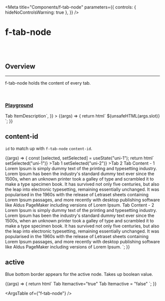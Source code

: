 
<Meta
  title="Components/f-tab-node"
  parameters={{
    controls: { hideNoControlsWarning: true },
  }}
/>

# f-tab-node

<br />
<br />

## Overview

<hr />

f-tab-node holds the content of every tab.

<br />

### [Playground](/story/components-f-tab-node--playground)

<Canvas>
  <Story
    name="Playground"
    parameters={{
      docs: {
        inlineStories: false,
        iframeHeight: 200,
      },
    }}
    argTypes={{
      width: {
        control: "text",
      },
      active: {
        control: "boolean",
      },
      variant: {
        control: "radio",
        options: ["transparent", "fill"],
      },
      slot: {
        control: "text",
      },
    }}
    args={{
      width: "fill",
      active: true,
      variant: "fill",
      slot: `<f-div width="100%" height="100%" align="middle-center" direction="column"
            ><f-div align="middle-center" height="hug-content" width="hug-content">Tab Item</f-div
            ><f-div align="middle-center" height="hug-content" width="hug-content"
              >Description</f-div
            ></f-div
          >`,
    }}
  >
    {(args) => {
      return html` <f-div>
        <f-tab-node ?active=${args.active} .width=${args.width} variant=${args.variant}>
          ${unsafeHTML(args.slot)}
        </f-tab-node>
      </f-div>`;
    }}
  </Story>
</Canvas>

## content-id

<f-divider></f-divider>

`id` to match up with `f-tab-node` `content-id`.

<Canvas>
  <Story
    name="content-id"
    parameters={{
      docs: {
        inlineStories: false,
        iframeHeight: 200,
      },
    }}
  >
    {(args) => {
      const [selected, setSelected] = useState("uni-1");
      return html`
        <f-div>
          <f-tab-node
            ?active=${selected === "uni-1"}
            content-id="uni-1"
            @click=${() => setSelected("uni-1")}
            >Tab 1</f-tab-node
          >
          <f-tab-node
            ?active=${selected === "uni-2"}
            content-id="uni-2"
            @click=${() => setSelected("uni-2")}
            >Tab 2</f-tab-node
          >
        </f-div>
        <f-tab-content transition="fade" id="uni-1"
          ><f-div direction="column" width="100%" padding="large"
            ><f-div
              ><f-text variant="heading" size="x-large" weight="bold"
                >Tab Content - 1</f-text
              ></f-div
            >
            <f-div>
              <f-text
                >Lorem Ipsum is simply dummy text of the printing and typesetting industry. Lorem
                Ipsum has been the industry's standard dummy text ever since the 1500s, when an
                unknown printer took a galley of type and scrambled it to make a type specimen book.
                It has survived not only five centuries, but also the leap into electronic
                typesetting, remaining essentially unchanged. It was popularised in the 1960s with
                the release of Letraset sheets containing Lorem Ipsum passages, and more recently
                with desktop publishing software like Aldus PageMaker including versions of Lorem
                Ipsum.</f-text
              ></f-div
            ></f-div
          ></f-tab-content
        >
        <f-tab-content transition="fade" id="uni-2"
          ><f-div direction="column" width="100%" padding="large"
            ><f-div
              ><f-text variant="heading" size="x-large" weight="bold"
                >Tab Content - 2</f-text
              ></f-div
            >
            <f-div>
              <f-text
                >Lorem Ipsum is simply dummy text of the printing and typesetting industry. Lorem
                Ipsum has been the industry's standard dummy text ever since the 1500s, when an
                unknown printer took a galley of type and scrambled it to make a type specimen book.
                It has survived not only five centuries, but also the leap into electronic
                typesetting, remaining essentially unchanged. It was popularised in the 1960s with
                the release of Letraset sheets containing Lorem Ipsum passages, and more recently
                with desktop publishing software like Aldus PageMaker including versions of Lorem
                Ipsum.</f-text
              ></f-div
            ></f-div
          ></f-tab-content
        >
      `;
    }}
  </Story>
</Canvas>

<br />

## active

<f-divider></f-divider>

Blue bottom border appears for the active node. Takes up boolean value.

<Canvas>
  <Story
    name="active"
    parameters={{
      docs: {
        inlineStories: false,
        iframeHeight: 200,
      },
    }}
  >
    {(args) => {
      return html`<f-div>
        <f-tab-node ?active=${true} variant="fill">
          <f-div width="100%" height="100%" align="middle-center" direction="column"
            ><f-div align="middle-center" height="hug-content" width="hug-content">Tab Item</f-div
            ><f-div align="middle-center" height="hug-content" width="hug-content"
              >active="true"</f-div
            ></f-div
          >
        </f-tab-node>
        <f-tab-node ?active=${false} variant="fill">
          <f-div width="100%" height="100%" align="middle-center" direction="column"
            ><f-div align="middle-center" height="hug-content" width="hug-content">Tab Item</f-div
            ><f-div align="middle-center" height="hug-content" width="hug-content"
              >active = "false"</f-div
            ></f-div
          >
        </f-tab-node>
      </f-div>`;
    }}
  </Story>
</Canvas>

<ArgsTable of={"f-tab-node"} />
